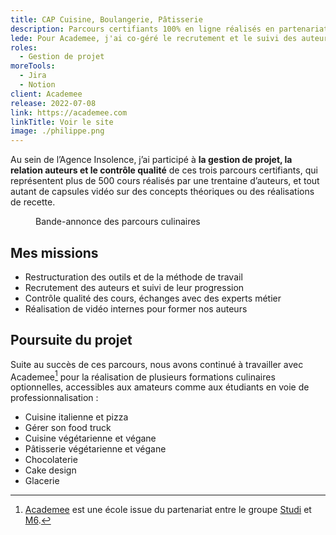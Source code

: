 ```yaml
---
title: CAP Cuisine, Boulangerie, Pâtisserie
description: Parcours certifiants 100% en ligne réalisés en partenariat avec l'équipe de Top Chef.
lede: Pour Academee, j'ai co-géré le recrutement et le suivi des auteurs pour la réalisation de trois parcours certifiants.
roles:
  - Gestion de projet
moreTools:
  - Jira
  - Notion
client: Academee
release: 2022-07-08
link: https://academee.com
linkTitle: Voir le site
image: ./philippe.png
---
```


Au sein de l’Agence Insolence, j’ai participé à **la gestion de projet, la relation auteurs et le contrôle qualité** de ces trois parcours certifiants, qui représentent plus de 500 cours réalisés par une trentaine d’auteurs, et tout autant de capsules vidéo sur des concepts théoriques ou des réalisations de recette.


<figure>
	<YouTube id="https://www.youtube.com/watch?v=sIRQl8mSS2o" />
	<figcaption>Bande-annonce des parcours culinaires</figcaption>
</figure>

## Mes missions

- Restructuration des outils et de la méthode de travail
- Recrutement des auteurs et suivi de leur progression
- Contrôle qualité des cours, échanges avec des experts métier
- Réalisation de vidéo internes pour former nos auteurs

## Poursuite du projet

Suite au succès de ces parcours, nous avons continué à travailler avec Academee[^Academee] pour la réalisation de plusieurs formations culinaires optionnelles, accessibles aux amateurs comme aux étudiants en voie de professionnalisation :

- Cuisine italienne et pizza
- Gérer son food truck
- Cuisine végétarienne et végane
- Pâtisserie végétarienne et végane
- Chocolaterie
- Cake design
- Glacerie

[^Academee]: [Academee](https://www.academee.com) est une école issue du partenariat entre le groupe [Studi](https://www.studi.com) et [M6](https://www.6play.fr/m6).
